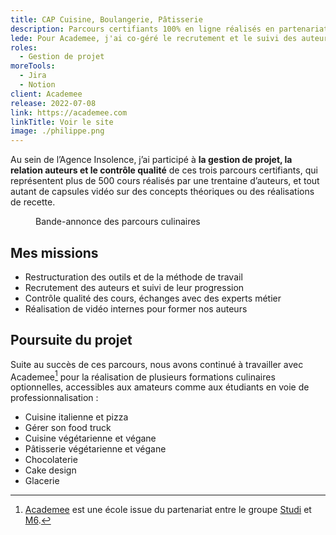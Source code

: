 ```yaml
---
title: CAP Cuisine, Boulangerie, Pâtisserie
description: Parcours certifiants 100% en ligne réalisés en partenariat avec l'équipe de Top Chef.
lede: Pour Academee, j'ai co-géré le recrutement et le suivi des auteurs pour la réalisation de trois parcours certifiants.
roles:
  - Gestion de projet
moreTools:
  - Jira
  - Notion
client: Academee
release: 2022-07-08
link: https://academee.com
linkTitle: Voir le site
image: ./philippe.png
---
```


Au sein de l’Agence Insolence, j’ai participé à **la gestion de projet, la relation auteurs et le contrôle qualité** de ces trois parcours certifiants, qui représentent plus de 500 cours réalisés par une trentaine d’auteurs, et tout autant de capsules vidéo sur des concepts théoriques ou des réalisations de recette.


<figure>
	<YouTube id="https://www.youtube.com/watch?v=sIRQl8mSS2o" />
	<figcaption>Bande-annonce des parcours culinaires</figcaption>
</figure>

## Mes missions

- Restructuration des outils et de la méthode de travail
- Recrutement des auteurs et suivi de leur progression
- Contrôle qualité des cours, échanges avec des experts métier
- Réalisation de vidéo internes pour former nos auteurs

## Poursuite du projet

Suite au succès de ces parcours, nous avons continué à travailler avec Academee[^Academee] pour la réalisation de plusieurs formations culinaires optionnelles, accessibles aux amateurs comme aux étudiants en voie de professionnalisation :

- Cuisine italienne et pizza
- Gérer son food truck
- Cuisine végétarienne et végane
- Pâtisserie végétarienne et végane
- Chocolaterie
- Cake design
- Glacerie

[^Academee]: [Academee](https://www.academee.com) est une école issue du partenariat entre le groupe [Studi](https://www.studi.com) et [M6](https://www.6play.fr/m6).
